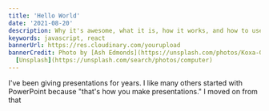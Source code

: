 ```yaml
---
title: 'Hello World'
date: '2021-08-20'
description: Why it's awesome, what it is, how it works, and how to use mdx-deck.
keywords: javascript, react
bannerUrl: https://res.cloudinary.com/yourupload
bannerCredit: Photo by [Ash Edmonds](https://unsplash.com/photos/Koxa-GX_5zs) on
  [Unsplash](https://unsplash.com/search/photos/computer)
---
```


I've been giving presentations for years. I like many others started with
PowerPoint because "that's how you make presentations." I moved on from that

